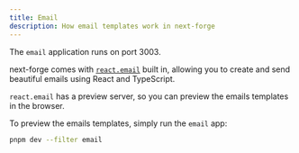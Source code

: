 ```yaml
---
title: Email
description: How email templates work in next-forge
---
```


<Tip>The `email` application runs on port 3003.</Tip>

next-forge comes with [`react.email`](https://react.email/) built in, allowing you to create and send beautiful emails using React and TypeScript.

`react.email` has a preview server, so you can preview the emails templates in the browser.

To preview the emails templates, simply run the `email` app:

```sh Terminal
pnpm dev --filter email
```

